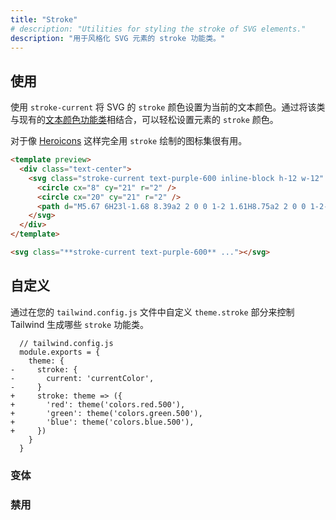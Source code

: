 ```yaml
---
title: "Stroke"
# description: "Utilities for styling the stroke of SVG elements."
description: "用于风格化 SVG 元素的 stroke 功能类。"
---
```




<!-- ## Usage -->
## 使用

<!-- Use `stroke-current` to set the stroke color of an SVG to the current text color. This makes it easy to set an element's stroke color by combining this class with an existing [text color utility](/docs/text-color). -->

<!-- Useful for styling icon sets like [Heroicons](http://heroicons.com/) that are drawn entirely with strokes. -->
使用 `stroke-current` 将 SVG 的 `stroke` 颜色设置为当前的文本颜色。通过将该类与现有的[文本颜色功能类](/docs/text-color)相结合，可以轻松设置元素的 `stroke` 颜色。

对于像 [Heroicons](http://heroicons.com/) 这样完全用 `stroke` 绘制的图标集很有用。

```html purple
<template preview>
  <div class="text-center">
    <svg class="stroke-current text-purple-600 inline-block h-12 w-12" viewBox="0 0 24 24" xmlns="http://www.w3.org/2000/svg" fill="none" stroke-width="2" stroke-linecap="round" stroke-linejoin="round">
      <circle cx="8" cy="21" r="2" />
      <circle cx="20" cy="21" r="2" />
      <path d="M5.67 6H23l-1.68 8.39a2 2 0 0 1-2 1.61H8.75a2 2 0 0 1-2-1.74L5.23 2.74A2 2 0 0 0 3.25 1H1" />
    </svg>
  </div>
</template>

<svg class="**stroke-current text-purple-600** ..."></svg>
```

<!-- ## Customizing -->
## 自定义

<!-- Control which stroke utilities Tailwind generates by customizing the `theme.stroke` section in your `tailwind.config.js` file: -->
通过在您的 `tailwind.config.js` 文件中自定义 `theme.stroke` 部分来控制 Tailwind 生成哪些 `stroke` 功能类。

```diff-js
  // tailwind.config.js
  module.exports = {
    theme: {
-     stroke: {
-       current: 'currentColor',
-     }
+     stroke: theme => ({
+       'red': theme('colors.red.500'),
+       'green': theme('colors.green.500'),
+       'blue': theme('colors.blue.500'),
+     })
    }
  }
```

<!-- ### Variants -->
### 变体

<Variants plugin="stroke" />

<!-- ### Disabling -->
### 禁用

<Disabling plugin="stroke" />

